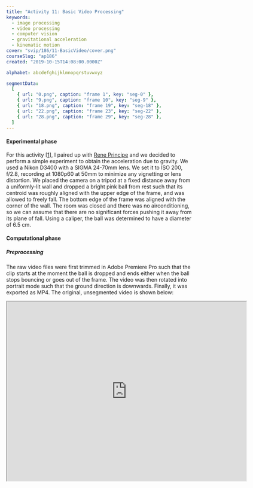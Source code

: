 ```yaml
---
title: "Activity 11: Basic Video Processing"
keywords:
  - image processing
  - video processing
  - computer vision
  - gravitational acceleration
  - kinematic motion
cover: "svip/186/11-BasicVideo/cover.png"
courseSlug: "ap186"
created: "2019-10-15T14:08:00.0000Z"

alphabet: abcdefghijklmnopqrstuvwxyz

segmentData:
  [
    { url: "0.png", caption: "frame 1", key: "seg-0" },
    { url: "9.png", caption: "frame 10", key: "seg-9" },
    { url: "18.png", caption: "frame 19", key: "seg-18" },
    { url: "22.png", caption: "frame 23", key: "seg-22" },
    { url: "28.png", caption: "frame 29", key: "seg-28" },
  ]
---
```



#### Experimental phase

For this activity [[1](#Soriano2019)], I paired up with [Rene Principe](mailto:rprincipe@nip.upd.edu.ph) and we decided to perform a simple experiment to
obtain the acceleration due to gravity. We used a Nikon D3400 with a SIGMA 24-70mm lens. We set it to ISO 200, f/2.8,
recording at 1080p60 at 50mm to minimize any vignetting or lens distortion. We placed the camera on a tripod at a fixed
distance away from a uniformly-lit wall and dropped a bright pink ball from rest such that its centroid was roughly
aligned with the upper edge of the frame, and was allowed to freely fall. The bottom edge of the frame was aligned with
the corner of the wall. The room was closed and there was no airconditioning, so we can assume that there are no
significant forces pushing it away from its plane of fall. Using a caliper, the ball was determined to have a diameter
of 6.5 cm.

#### Computational phase

##### Preprocessing

The raw video files were first trimmed in Adobe Premiere Pro such that the clip starts at the moment the ball is dropped
and ends either when the ball stops bouncing or goes out of the frame. The video was then rotated into portrait mode
such that the ground direction is downwards. Finally, it was exported as MP4. The original, unsegmented video is shown
below:

<iframe
  src="https://drive.google.com/file/d/16IaBhmNCL8T7cAKvIIQ6y4vyOT1K08hK/preview"
  width="640"
  height="480"
  allow="autoplay"
  class="mx-auto"
/>

##### Segmentation and morphological cleaning

Using Python, I first read an arbitrary frame such that the entire ball can be seen in the frame. Using my code for a
previous activity on [non-parametric segmentation](/svip/ap186/image-segmentation), I selected the ROI such that it
encompassed a rectangular portion of the ball, taking care not to include the background. After obtaining the ROI and
its histogram, non-parametric segmentation can automatically detect the ball for all succeeding frames. Next, I applied
Otsu's method to binarize the frames, followed by an elliptical closing operator of size 11 $\times$ 11. I then used the
`regionprops` function from the `skimage` library to obtain the segmented ball's properties per frame, in particular the
centroid and diameter properties. The result of these operations is shown in Fig.&nbsp;[1](#fig-segment).

<figure id="fig-segment" class="container grid grid-cols-5 gap-4">
  {frontmatter.segmentData.map((d, index) => (
    <figure id={d.key}>
      <img
        src={buildCldUrl(`svip/186/11-BasicVideo/${d.url}`)}
        alt={d.caption}
      />
      <figcaption class="text-center">
        ({frontmatter.alphabet[index]}) {d.caption}
      </figcaption>
    </figure>
  ))}
  <figcaption class="col-span-5 text-center">
    Figure 1: Representative frames as a result of successful segmentation and
    morphological cleaning. Notice in the middle frames that the ball appears to
    be squashed. This is due to the motion blur along the vertical, and in this
    case, the color of the ball starts to "blend" with the background. During
    this phenomenon, we measure the diameter horizontally, since there is no
    motion blur along this dimension.
  </figcaption>
</figure>

##### Calibration

The diameter of the ball was averaged for the first 30 frames (just before it bounces for the first time), and using the
actual diameter obtained earlier, its pixel-to-length calibration is as follows:

<span id="eq-calibration" class="mx-auto">
$
\begin{equation}
  \mathrm{meters = pixels \times \frac{diameter (meters)}{diameter (pixels)}}
\end{equation}
$
</span>

Thus, the position of the ball in real units at any time can be obtained, and its velocity and acceleration can be
computed using central difference algorithm. Its motion curves are shown in Fig.&nbsp;[2](#fig-motion).

<figure id="fig-motion" class="container">
  <img
    src={buildCldUrl(`svip/186/11-BasicVideo/motion.png`)}
    alt="motion calibration"
  />
  <figcaption class="text-center">
    Figure 2: Position, velocity & acceleration curves of the free-falling ball.
  </figcaption>
</figure>

##### Obtaining $g$

Calculating the acceleration due to gravity $g$ can be done in two ways. First, we can isolate the position curve up to
the point when it first bounces (first 30 frames), and fit this curve to an equation of the form

<span id="eq-curve-fit" class="mx-auto">
  $ \begin{equation}
  f(t; g, v_0, x_0) = gt^2 + v_0 t + x_0 \end{equation}$
</span>

via nonlinear least-squares fitting. Using this method, we obtain a value of $\boxed{g = -9.68 \textrm{ m/s}^2}$, which
deviates by 1.31\% from the theoretical. For reference, the theoretical value is $g = -9.81$ m/s<sup>2</sup>.

Another way this can be done is by taking again the first 30 frames and averaging their acceleration values which we
obtained earlier. This method yields $\boxed{g = -9.61 \textrm{ m/s}^2}$, which deviates by 2.04\% from the theoretical.

#### References

<ol className="reference">
  <li id="Soriano2019">
    M. N. Soriano, _A11 - Basic video processing_ (2019).
  </li>
</ol>
